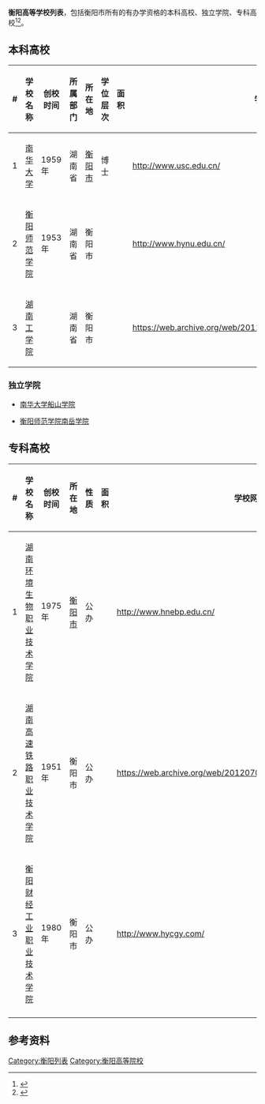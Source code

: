 '''衡阳高等学校列表'''，包括衡阳市所有的有办学资格的本科高校、独立学院、专科高校<ref>{{Cite news|url=http://www.gx211.com/gxmd/gx-hn.html|title=湖南高等院校名单|last=|first=|date=|work=中国高校之窗|accessdate=|archive-date=2020-11-25|archive-url=https://web.archive.org/web/20201125020131/https://www.gx211.com/gxmd/gx-hn.html|dead-url=no}}</ref><ref>{{Cite news|url=http://weibo.com/p/1001603845703146336321|title=衡阳市（10所） 湖南省（124所）|last=衡阳|first=城事|date=2015年5月23日|work=新浪微博|accessdate=}}</ref>。

== 本科高校 ==
{| class="wikitable + sortable" width="90%"
!#
!学校名称
!创校时间
!所属部门
!所在地
!学位层次
!面积
!学校网址
!备注
|-
|1
|[[南华大学_(湖南)|南华大学]]
|1959年
|湖南省
|[[衡阳市|衡阳市]]
|博士
|
|http://www.usc.edu.cn/ {{Wayback|url=http://www.usc.edu.cn/ |date=20120626154905 }}
|
|-
|2
|[[衡阳师范学院|衡阳师范学院]]
|1953年
|湖南省
|衡阳市
|
|
|http://www.hynu.edu.cn/ {{Wayback|url=http://www.hynu.edu.cn/ |date=20080517200707 }}
|
|-
|3
|[[湖南工学院|湖南工学院]]
|
|湖南省
|衡阳市
|
|
|https://web.archive.org/web/20111030030543/http://www.hnpu.edu.cn/
|
|}

=== 独立学院 ===
* [[南华大学船山学院|南华大学船山学院]]

* [[衡阳师范学院南岳学院|衡阳师范学院南岳学院]]

== 专科高校 ==
{| class="wikitable + sortable" width="90%"
!#
!学校名称
!创校时间
!所在地
!性质
!面积
!学校网址
!备注
|-
|1
|[[湖南环境生物职业技术学院|湖南环境生物职业技术学院]]
|1975年
|[[衡阳市|衡阳市]]
|公办
|
|http://www.hnebp.edu.cn/ {{Wayback|url=http://www.hnebp.edu.cn/ |date=20120917035923 }}
|
|-
|2
|[[湖南高速铁路职业技术学院|湖南高速铁路职业技术学院]]
|1951年
|衡阳市
|公办
|
|https://web.archive.org/web/20120706065023/http://www.htcrh.com/
|
|-
|3
|[[衡阳财经工业职业技术学院|衡阳财经工业职业技术学院]]
|1980年
|衡阳市
|公办
|
|http://www.hycgy.com/ {{Wayback|url=http://www.hycgy.com/ |date=20120920060441 }}
|
|-
|}

== 参考资料 ==
{{Reflist|2}}
[[Category:衡阳列表|Category:衡阳列表]]
[[Category:衡阳高等院校|Category:衡阳高等院校]]